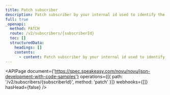 ```yaml
---
title: Patch subscriber
description: Patch subscriber by your internal id used to identify the subscriber
full: true
_openapi:
  method: PATCH
  route: /v2/subscribers/{subscriberId}
  toc: []
  structuredData:
    headings: []
    contents:
      - content: Patch subscriber by your internal id used to identify the subscriber
---
```


<APIPage
  document={'https://spec.speakeasy.com/novu/novu/json-development-with-code-samples'}
  operations={[{ path: '/v2/subscribers/{subscriberId}', method: 'patch' }]}
  webhooks={[]}
  hasHead={false}
/>
